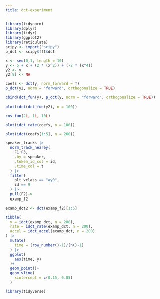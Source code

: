 ```yaml
---
title: dct-experiment
---
```


```r
library(tidynorm)
library(dplyr)
library(tidyr)
library(ggplot2)
library(reticulate)
scipy <- import("scipy")
p_dct <- scipy$fft$dct
```

```r
x <- seq(0,1, length = 10)
y <- 5 + x + (2 * (x^2)) + (-2 * (x^4))
y2 <- y
y2[9] <- NA

```

```r
coefs <- dct(y, norm_forward = T)
p_dct(y2, norm = "forward", orthogonalize = TRUE)
```

```r
cbind(dct_fun(y), p_dct(y, norm = "forward", orthogonalize = TRUE))
```

```r
plot(idct(dct_fun(y2), n = 100))
```

```r
cos_fun(2L, 1L, 10L)
```

```r
plot(idct_rate(coefs, n = 100))
```

```r
plot(idct(coefs[1:5], n = 200))
```

```r
speaker_tracks |> 
  norm_track_nearey(
    F1:F3,
    .by = speaker,
    .token_id_col = id,
    .time_col = t
  ) |> 
  filter(
    plt_vclass == "ay0", 
    id == 9
  ) |> 
  pull(F2)->
  examp_f2
```

```r
examp_dct2 <- dct(examp_f2)[1:5]
```

```r
tibble(
  y = idct(examp_dct, n = 200),
  rate = idct_rate(examp_dct, n = 200),
  accel = idct_accel(examp_dct, n = 200)
) |> 
  mutate(
    time = (row_number()-1)/(n()-1)
  ) |> 
  ggplot(
    aes(time, y)
  )+
  geom_point()+
  geom_vline(
    xintercept = c(0.15, 0.85)
  )
```

```r
library(tidyverse)
```

